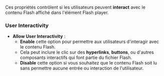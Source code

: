 Ces propriétés contrôlent si les utilisateurs peuvent **interact** avec le contenu Flash affiché dans l'élément Flash player.

### **User Interactivity**

* **Allow User Interactivity** :
  * **Enable** cette option pour permettre aux utilisateurs d'interagir avec le contenu Flash.
  * Cela peut inclure le clic sur des **hyperlinks**, **buttons**, ou d'autres composants interactifs qui font partie du fichier Flash.
  * **Disable** cette option si vous souhaitez que le contenu Flash soit lu sans permettre aucune entrée ou interaction de l'utilisateur.
